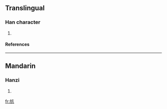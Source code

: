 ==Translingual==
===Han character===
{{Han char|rn=70|rad=方|as=04|sn=8|four=0821<sub>7</sub>|canj=卜尸人竹弓 (YSOHN)}}
# {{defn|Han|sort=方04}}
====References====
{{Han ref|kx=0481.090|dkj=13626|dj=0843.050|hdz=32174.050|uh=65BB|ud=26043|bh=CCC3|bd=52419}}

----
==Mandarin==
===Hanzi===
{{cmn-hanzi|pin=[[háng]] ([[hang2]])|wg=hang<sup>2</sup>}}
# {{defn|Mandarin}}

[[fr:斻]]